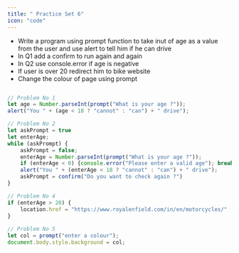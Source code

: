 ```yaml
---
title: " Practice Set 6"
icon: "code"
---
```


- Write a program using prompt function to take inut of age as a value from the user and use alert to tell him if he can drive
- In Q1 add a confirm to run again and again
- In Q2 use console.error if age is negative
- If user is over 20 redirect him to bike website
- Change the colour of page using prompt



```js

// Problem No 1
let age = Number.parseInt(prompt("What is your age ?"));
alert("You " + (age < 18 ? "cannot" : "can") + " drive");

// Problem No 2
let askPrompt = true
let enterAge;
while (askPrompt) {
    askPrompt = false;
    enterAge = Number.parseInt(prompt("What is your age ?"));
    if (enterAge < 0) {console.error("Please enter a valid age"); break;} // Problem No 3
    alert("You " + (enterAge < 18 ? "cannot" : "can") + " drive");
    askPrompt = confirm("Do you want to check again ?")
}

// Problem No 4
if (enterAge > 20) {
    location.href = "https://www.royalenfield.com/in/en/motorcycles/" ; // No back button when using this
}
 
// Problem No 5
let col = prompt("enter a colour");
document.body.style.background = col;




```
